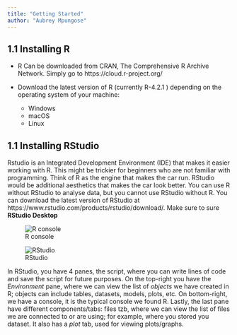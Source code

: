 ```yaml
---
title: "Getting Started"
author: "Aubrey Mpungose"
---
```


## 1.1 Installing R  

- R Can be downloaded from CRAN, The Comprehensive R Archive Network. Simply go to https://cloud.r-project.org/ 

- Download the latest version of R (currently R-4.2.1 ) depending on the operating system of your machine:

    - Windows
    - macOS
    - Linux
    
## 1.1 Installing RStudio

Rstudio is an Integrated Development Environment (IDE) that makes it easier working with R. This might be trickier for beginners who are not familiar with programming. Think of R as the engine that makes the car run. RStudio would be additional aesthetics that makes the car look better. You can use R without RStudio to analyse data, but you cannot use RStudio without R. You can download the latest version of RStudio at https://www.rstudio.com/products/rstudio/download/. Make sure to sure **RStudio Desktop**

::: {layout-ncol=2}
![R console](images/r_console.PNG)

![RStudio](images/rstudio.PNG)
:::

In RStudio, you have 4 panes, the script, where you can write lines of code and save the script for future purposes. On the top-right you have the _Environment_ pane, where we can view the list of _objects_ we have created in R; objects can include tables, datasets, models, plots, etc. On bottom-right, we have a console, it is the typical console we found R. Lastly, the last pane have different components/tabs: files tzb, where we can view the list of files we are connected to or are using; for example, where you stored you dataset. It also has a _plot_ tab, used for viewing plots/graphs. 
